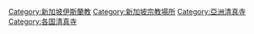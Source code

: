 {{Commonscat|Mosques in Singapore}}

[[Category:新加坡伊斯蘭教|Category:新加坡伊斯蘭教]]
[[Category:新加坡宗教場所|Category:新加坡宗教場所]]
[[Category:亞洲清真寺|Category:亞洲清真寺]]
[[Category:各国清真寺|Category:各国清真寺]]